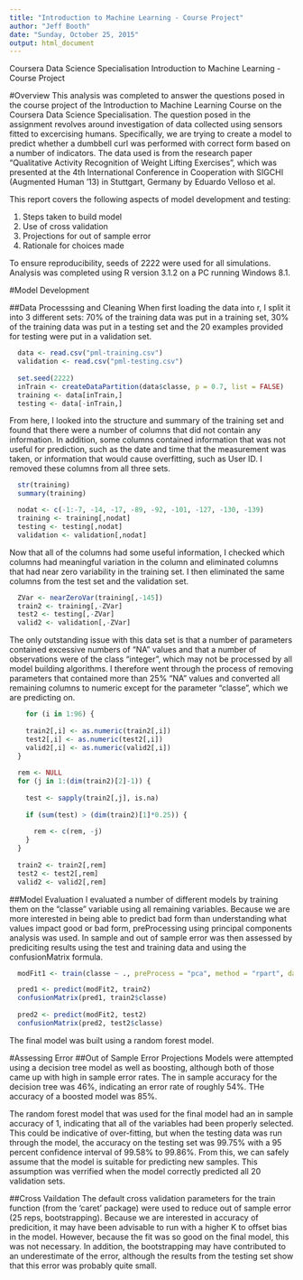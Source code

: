 ```yaml
---
title: "Introduction to Machine Learning - Course Project"
author: "Jeff Booth"
date: "Sunday, October 25, 2015"
output: html_document
---
```


Coursera Data Science Specialisation
Introduction to Machine Learning - Course Project

#Overview
This analysis was completed to answer the questions posed in the course project of the Introduction to Machine Learning Course on the Coursera Data Science Specialisation. The question posed in the assignment revolves around investigation of data collected using sensors fitted to excercising humans. Specifically, we are trying to create a model to predict whether a dumbbell curl was performed with correct form based on a number of indicators. The data used is from the research paper "Qualitative Activity Recognition of Weight Lifting Exercises", which was presented at the 4th International Conference in Cooperation with SIGCHI (Augmented Human '13) in Stuttgart, Germany by Eduardo Velloso et al.

This report covers the following aspects of model development and testing:

   1. Steps taken to build model
   2. Use of  cross validation
   3. Projections for out of sample error
   4. Rationale for choices made

To ensure reproducibility, seeds of 2222 were used for all simulations. Analysis was completed using R version 3.1.2 on a PC running Windows 8.1.

#Model Development

##Data Processsing and Cleaning
When first loading the data into r, I split it into 3 different sets: 70% of the training data was put in a training set, 30% of the training data was put in a testing set and the 20 examples provided for testing were put in a validation set. 

```r
  data <- read.csv("pml-training.csv")
  validation <- read.csv("pml-testing.csv")
  
  set.seed(2222)
  inTrain <- createDataPartition(data$classe, p = 0.7, list = FALSE)
  training <- data[inTrain,]
  testing <- data[-inTrain,]
```

From here, I looked into the structure and summary of the training set and found that there were a number of columns that did not contain any information. In addition, some columns contained information that was not useful for prediction, such as the date and time that the measurement was taken, or information that would cause overfitting, such as User ID.  I removed these columns from all three sets.

```r
  str(training)
  summary(training)

  nodat <- c(-1:-7, -14, -17, -89, -92, -101, -127, -130, -139)
  training <- training[,nodat]
  testing <- testing[,nodat]
  validation <- validation[,nodat]
```

Now that all of the columns had some useful information, I checked which columns had meaningful variation in the column and eliminated columns that had near zero variability in the training set. I then eliminated the same columns from the test set and the validation set.

```r
  ZVar <- nearZeroVar(training[,-145])
  train2 <- training[,-ZVar]
  test2 <- testing[,-ZVar]
  valid2 <- validation[,-ZVar]
```

The only outstanding issue with this data set is that a number of parameters contained excessive numbers of "NA" values and that a number of observations were of the class "integer", which may not be processed by all model building algorithms. I therefore went through the process of removing parameters that contained more than 25% "NA" values and converted all remaining columns to numeric except for the parameter "classe", which we are predicting on.

```r
    for (i in 1:96) {
    
    train2[,i] <- as.numeric(train2[,i])  
    test2[,i] <- as.numeric(test2[,i])
    valid2[,i] <- as.numeric(valid2[,i])
  }  
  
  rem <- NULL
  for (j in 1:(dim(train2)[2]-1)) {
    
    test <- sapply(train2[,j], is.na)
    
    if (sum(test) > (dim(train2)[1]*0.25)) {
      
      rem <- c(rem, -j)
    }   
  }
  
  train2 <- train2[,rem]
  test2 <- test2[,rem]
  valid2 <- valid2[,rem]
```

##Model Evaluation
I evaluated a number of different models by training them on the "classe" variable using all remaining variables. Because we are more interested in being able to predict bad form than understanding what values impact good or bad form, preProcessing using principal components analysis was used. In sample and out of sample error was then assessed by prediciting results using the test and training data and using the confusionMatrix formula.

```r
  modFit1 <- train(classe ~ ., preProcess = "pca", method = "rpart", data = train2)

  pred1 <- predict(modFit2, train2)
  confusionMatrix(pred1, train2$classe)
  
  pred2 <- predict(modFit2, test2)
  confusionMatrix(pred2, test2$classe)
```

The final model was built using a random forest model.

#Assessing Error
##Out of Sample Error Projections
Models were attempted using a decision tree model as well as boosting, although both of those came up with high in sample error rates. The in sample accuracy for the decision tree was 46%, indicating an error rate of roughly 54%. THe accuracy of a boosted model was 85%.

The random forest model that was used for the final model had an in sample accuracy of 1, indicating that all of the variables had been properly selected. This could be indicative of over-fitting, but when the testing data was run through the model, the accuracy on the testing set was 99.75% with a 95 percent confidence interval of 99.58% to 99.86%. From this, we can safely assume that the model is suitable for predicting new samples. This assumption was verrified when the model correctly predicted all 20 validation sets.

##Cross Vaildation
The default cross validation parameters for the train function (from the 'caret' package) were used to reduce out of sample error (25 reps, bootstrapping). Because we are interested in accuracy of predicition, it may have been advisable to run with a higher K to offset bias in the model. However, because the fit was so good on the final model, this was not necessary. In addition, the bootstrapping may have contributed to an underestimate of the error, although the results from the testing set show that this error was probably quite small.